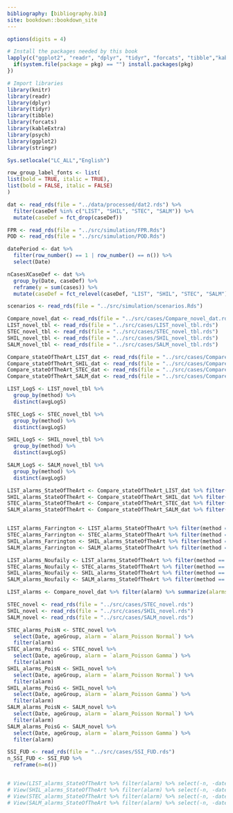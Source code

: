 ```yaml
---
bibliography: [bibliography.bib]
site: bookdown::bookdown_site
---
```


```r
options(digits = 4)

# Install the packages needed by this book
lapply(c("ggplot2", "readr", "dplyr", "tidyr", "forcats", "tibble","kableExtra", "psych", "knitr", "stringr"), function(pkg) {
  if(system.file(package = pkg) == "") install.packages(pkg)
})

# Import libraries
library(knitr)
library(readr)
library(dplyr)
library(tidyr)
library(tibble)
library(forcats)
library(kableExtra)
library(psych)
library(ggplot2)
library(stringr)

Sys.setlocale("LC_ALL","English")

row_group_label_fonts <- list(
list(bold = TRUE, italic = TRUE),
list(bold = FALSE, italic = FALSE)
)

```



```r

dat <- read_rds(file = "../data/processed/dat2.rds") %>%
  filter(caseDef %in% c("LIST", "SHIL", "STEC", "SALM")) %>%
  mutate(caseDef = fct_drop(caseDef))

FPR <- read_rds(file = "../src/simulation/FPR.Rds")
POD <- read_rds(file = "../src/simulation/POD.Rds")

datePeriod <- dat %>%
  filter(row_number() == 1 | row_number() == n()) %>%
  select(Date)

nCasesXCaseDef <- dat %>%
  group_by(Date, caseDef) %>%
  reframe(y = sum(cases)) %>%
  mutate(caseDef = fct_relevel(caseDef, "LIST", "SHIL", "STEC", "SALM"))

scenarios <- read_rds(file = "../src/simulation/scenarios.Rds")

Compare_novel_dat <- read_rds(file = "../src/cases/Compare_novel_dat.rds")
LIST_novel_tbl <- read_rds(file = "../src/cases/LIST_novel_tbl.rds")
STEC_novel_tbl <- read_rds(file = "../src/cases/STEC_novel_tbl.rds")
SHIL_novel_tbl <- read_rds(file = "../src/cases/SHIL_novel_tbl.rds")
SALM_novel_tbl <- read_rds(file = "../src/cases/SALM_novel_tbl.rds")

Compare_stateOfTheArt_LIST_dat <- read_rds(file = "../src/cases/Compare_stateOfTheArt_LIST_dat.rds")
Compare_stateOfTheArt_SHIL_dat <- read_rds(file = "../src/cases/Compare_stateOfTheArt_SHIL_dat.rds")
Compare_stateOfTheArt_STEC_dat <- read_rds(file = "../src/cases/Compare_stateOfTheArt_STEC_dat.rds")
Compare_stateOfTheArt_SALM_dat <- read_rds(file = "../src/cases/Compare_stateOfTheArt_SALM_dat.rds")

LIST_LogS <- LIST_novel_tbl %>%
  group_by(method) %>%
  distinct(avgLogS)

STEC_LogS <- STEC_novel_tbl %>%
  group_by(method) %>%
  distinct(avgLogS)

SHIL_LogS <- SHIL_novel_tbl %>%
  group_by(method) %>%
  distinct(avgLogS)

SALM_LogS <- SALM_novel_tbl %>%
  group_by(method) %>%
  distinct(avgLogS)

LIST_alarms_StateOfTheArt <- Compare_stateOfTheArt_LIST_dat %>% filter(Date %in% dateOfAlarm)
SHIL_alarms_StateOfTheArt <- Compare_stateOfTheArt_SHIL_dat %>% filter(Date %in% dateOfAlarm)
STEC_alarms_StateOfTheArt <- Compare_stateOfTheArt_STEC_dat %>% filter(Date %in% dateOfAlarm)
SALM_alarms_StateOfTheArt <- Compare_stateOfTheArt_SALM_dat %>% filter(Date %in% dateOfAlarm)


LIST_alarms_Farrington <- LIST_alarms_StateOfTheArt %>% filter(method == "Farrington") 
STEC_alarms_Farrington <- STEC_alarms_StateOfTheArt %>% filter(method == "Farrington") 
SHIL_alarms_Farrington <- SHIL_alarms_StateOfTheArt %>% filter(method == "Farrington") 
SALM_alarms_Farrington <- SALM_alarms_StateOfTheArt %>% filter(method == "Farrington") 

LIST_alarms_Noufaily <- LIST_alarms_StateOfTheArt %>% filter(method == "Noufaily") 
STEC_alarms_Noufaily <- STEC_alarms_StateOfTheArt %>% filter(method == "Noufaily") 
SHIL_alarms_Noufaily <- SHIL_alarms_StateOfTheArt %>% filter(method == "Noufaily") 
SALM_alarms_Noufaily <- SALM_alarms_StateOfTheArt %>% filter(method == "Noufaily") 

LIST_alarms <- Compare_novel_dat %>% filter(alarm) %>% summarize(alarms=unique(Date))

STEC_novel <- read_rds(file = "../src/cases/STEC_novel.rds")
SHIL_novel <- read_rds(file = "../src/cases/SHIL_novel.rds")
SALM_novel <- read_rds(file = "../src/cases/SALM_novel.rds")

STEC_alarms_PoisN <- STEC_novel %>%
  select(Date, ageGroup, alarm = `alarm_Poisson Normal`) %>%
  filter(alarm)
STEC_alarms_PoisG <- STEC_novel %>%
  select(Date, ageGroup, alarm = `alarm_Poisson Gamma`) %>%
  filter(alarm)
SHIL_alarms_PoisN <- SHIL_novel %>%
  select(Date, ageGroup, alarm = `alarm_Poisson Normal`) %>%
  filter(alarm)
SHIL_alarms_PoisG <- SHIL_novel %>%
  select(Date, ageGroup, alarm = `alarm_Poisson Gamma`) %>%
  filter(alarm)
SALM_alarms_PoisN <- SALM_novel %>%
  select(Date, ageGroup, alarm = `alarm_Poisson Normal`) %>%
  filter(alarm)
SALM_alarms_PoisG <- SALM_novel %>%
  select(Date, ageGroup, alarm = `alarm_Poisson Gamma`) %>%
  filter(alarm)

SSI_FUD <- read_rds(file = "../src/cases/SSI_FUD.rds")
n_SSI_FUD <- SSI_FUD %>%
  reframe(n=n())


# View(LIST_alarms_StateOfTheArt %>% filter(alarm) %>% select(-n, -dateOfAlarm))
# View(SHIL_alarms_StateOfTheArt %>% filter(alarm) %>% select(-n, -dateOfAlarm))
# View(STEC_alarms_StateOfTheArt %>% filter(alarm) %>% select(-n, -dateOfAlarm))
# View(SALM_alarms_StateOfTheArt %>% filter(alarm) %>% select(-n, -dateOfAlarm))

```